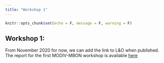 ```yaml
---
title: "Workshop 1"
---
```


```r
knitr::opts_chunk$set(echo = F, message = F, warning = F)
```

## Workshop 1:

From November 2020 for now, we can add the link to L&O when published. The report for the first MODIV-MBON workshop is available
[here](MBON_MODIV_workshop_report.pdf)